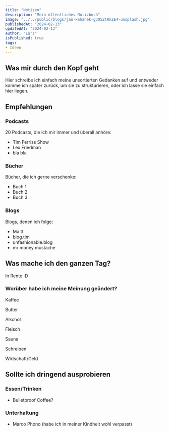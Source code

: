 ---
title: "Notizen"
description: "Mein öffentliches Notizbuch"
image: "../../public/blogs/jan-kahanek-g3O5ZtRk2E4-unsplash.jpg"
publishedAt: "2024-02-13"
updatedAt: "2024-02-13"
author: "Lars"
isPublished: true
tags:
- Ideen
---


## Was mir durch den Kopf geht

Hier schreibe ich einfach meine unsortierten Gedanken auf und entweder komme ich später zurück, um sie zu strukturieren, oder ich lasse sie einfach hier liegen.

## Empfehlungen

### Podcasts

20 Podcasts, die ich mir immer und überall anhöre:

- Tim Ferriss Show 
- Lex Friedman
- bla bla

### Bücher

Bücher, die ich gerne verschenke:

- Buch 1
- Buch 2
- Buch 3

### Blogs

Blogs, denen ich folge:

- Ma.tt
- blog.tim
- unfashionable.blog
- mr money mustache


## Was mache ich den ganzen Tag?

In Rente :D

### Worüber habe ich meine Meinung geändert?

Kaffee

Butter

Alkohol

Fleisch

Sauna

Schreiben

Wirtschaft/Geld


## Sollte ich dringend ausprobieren

### Essen/Trinken

- Bulletproof Coffee?

### Unterhaltung

- Marco Phono (habe ich in meiner Kindheit wohl verpasst)
